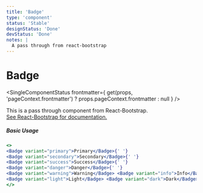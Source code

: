 ```yaml
---
title: 'Badge'
type: 'component'
status: 'Stable'
designStatus: 'Done'
devStatus: 'Done'
notes: |
  A pass through from react-bootstrap
---
```



# Badge

<SingleComponentStatus
  frontmatter={
    get(props, 'pageContext.frontmatter') ? props.pageContext.frontmatter : null
  }
/>

<p style={{ fontSize: '1.5em' }}>
  This is a pass through component from React-Bootstrap.<br/>
  <a href="https://react-bootstrap.github.io/components/badge/" target="_blank">
    See React-Bootstrap for documentation.
  </a>
</p>

##### Basic Usage

```jsx live=true
<>
<Badge variant="primary">Primary</Badge>{' '}
<Badge variant="secondary">Secondary</Badge>{' '}
<Badge variant="success">Success</Badge>{' '}
<Badge variant="danger">Danger</Badge>{' '}
<Badge variant="warning">Warning</Badge> <Badge variant="info">Info</Badge>{' '}
<Badge variant="light">Light</Badge> <Badge variant="dark">Dark</Badge>
</>
```